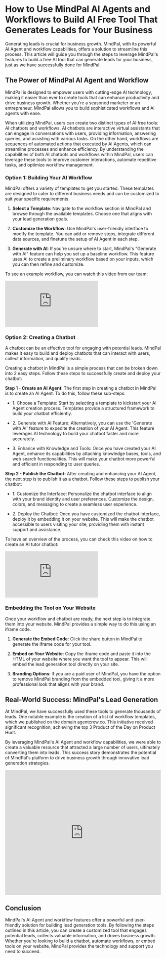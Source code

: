 # How to Use MindPal AI Agents and Workflows to Build AI Free Tool That Generates Leads for Your Business

Generating leads is crucial for business growth. MindPal, with its powerful AI Agent and workflow capabilities, offers a solution to streamline this process. This article will guide you through the steps to leverage MindPal's features to build a free AI tool that can generate leads for your business, just as we have successfully done for MindPal.

## The Power of MindPal AI Agent and Workflow

MindPal is designed to empower users with cutting-edge AI technology, making it easier than ever to create tools that can enhance productivity and drive business growth. Whether you're a seasoned marketer or an entrepreneur, MindPal allows you to build sophisticated workflows and AI agents with ease.

When utilizing MindPal, users can create two distinct types of AI free tools: AI chatbots and workflows. AI chatbots are interactive virtual assistants that can engage in conversations with users, providing information, answering queries, and assisting with various tasks. On the other hand, workflows are sequences of automated actions that executed by AI Agents, which can streamline processes and enhance efficiency. By understanding the capabilities of both AI chatbots and workflows within MindPal, users can leverage these tools to improve customer interactions, automate repetitive tasks, and optimize workflow management.

### Option 1: Building Your AI Workflow

MindPal offers a variety of templates to get you started. These templates are designed to cater to different business needs and can be customized to suit your specific requirements.

1.  **Select a Template**: Navigate to the workflow section in MindPal and browse through the available templates. Choose one that aligns with your lead generation goals.
    
2.  **Customize the Workflow**: Use MindPal's user-friendly interface to modify the template. You can add or remove steps, integrate different data sources, and finetune the setup of AI Agent in each step.
    
3.  **Generate with AI**: If you're unsure where to start, MindPal's "Generate with AI" feature can help you set up a baseline workflow. This feature uses AI to create a preliminary workflow based on your inputs, which you can then refine and customize.

To see an example workflow, you can watch this video from our team:

<iframe
  style={{ width: "100%", aspectRatio: "16/9", marginTop: "32px" }}
  src="https://www.youtube.com/embed/IiWmfu1j9SY"
  title="YouTube video player"
  frameBorder="0"
  allow="accelerometer; autoplay; clipboard-write; encrypted-media; gyroscope; picture-in-picture; web-share"
  allowFullScreen
></iframe>

### Option 2: Creating a Chatbot

A chatbot can be an effective tool for engaging with potential leads. MindPal makes it easy to build and deploy chatbots that can interact with users, collect information, and qualify leads.

Creating a chatbot in MindPal is a simple process that can be broken down into 2 easy steps. Follow these steps to successfully create and deploy your chatbot:

**Step 1 - Create an AI Agent**: The first step in creating a chatbot in MindPal is to create an AI Agent. To do this, follow these sub-steps:

*   1\. Choose a Template: Start by selecting a template to kickstart your AI Agent creation process. Templates provide a structured framework to build your chatbot efficiently.
    
*   2\. Generate with AI Feature: Alternatively, you can use the 'Generate with AI' feature to expedite the creation of your AI Agent. This feature leverages AI technology to build your chatbot faster and more accurately.
    
*   3\. Enhance with Knowledge and Tools: Once you have created your AI Agent, enhance its capabilities by attaching knowledge bases, tools, and web search functionalities. This will make your chatbot more powerful and efficient in responding to user queries.

**Step 2 - Publish the Chatbot:** After creating and enhancing your AI Agent, the next step is to publish it as a chatbot. Follow these steps to publish your chatbot:

*   1\. Customize the Interface: Personalize the chatbot interface to align with your brand identity and user preferences. Customize the design, colors, and messaging to create a seamless user experience.
    
*   2\. Deploy the Chatbot: Once you have customized the chatbot interface, deploy it by embedding it on your website. This will make the chatbot accessible to users visiting your site, providing them with instant support and assistance.
    
To have an overview of the process, you can check this video on how to create an AI tutor chatbot: 

<iframe
  style={{ width: "100%", aspectRatio: "16/9", marginTop: "32px" }}
  src="https://www.youtube.com/embed/06vQAESQLeQ"
  title="YouTube video player"
  frameBorder="0"
  allow="accelerometer; autoplay; clipboard-write; encrypted-media; gyroscope; picture-in-picture; web-share"
  allowFullScreen
></iframe>

### Embedding the Tool on Your Website

Once your workflow and chatbot are ready, the next step is to integrate them into your website. MindPal provides a simple way to do this using an iframe code.

1.  **Generate the Embed Code**: Click the share button in MindPal to generate the iframe code for your tool.
    
2.  **Embed on Your Website**: Copy the iframe code and paste it into the HTML of your website where you want the tool to appear. This will embed the lead generation tool directly on your site.
    
3.  **Branding Options**: If you are a paid user of MindPal, you have the option to remove MindPal branding from the embedded tool, giving it a more professional look that aligns with your brand.

## Real-World Success: MindPal's Lead Generation

At MindPal, we have successfully used these tools to generate thousands of leads. One notable example is the creation of a list of workflow templates, which we published on the domain agentcrew.co. This initiative received significant recognition, achieving the top 3 Product of the Day on Product Hunt.

By leveraging MindPal's AI Agent and workflow capabilities, we were able to create a valuable resource that attracted a large number of users, ultimately converting them into leads. This success story demonstrates the potential of MindPal's platform to drive business growth through innovative lead generation strategies.

<iframe style={{"border": "none", "marginTop": "2rem"}} src="https://cards.producthunt.com/cards/posts/454343?v=1" width="100%" height="405" frameborder="0" scrolling="no" allowfullscreen></iframe>

## Conclusion

MindPal's AI Agent and workflow features offer a powerful and user-friendly solution for building lead generation tools. By following the steps outlined in this article, you can create a customized tool that engages potential leads, collects valuable information, and drives business growth. Whether you're looking to build a chatbot, automate workflows, or embed tools on your website, MindPal provides the technology and support you need to succeed.